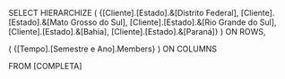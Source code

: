 SELECT HIERARCHIZE
(
	{[Cliente].[Estado].&[Distrito Federal], [Cliente].[Estado].&[Mato Grosso do Sul], [Cliente].[Estado].&[Rio Grande do Sul], 
	[Cliente].[Estado].&[Bahia], [Cliente].[Estado].&[Paraná]}
) ON ROWS,

(
	{[Tempo].[Semestre e Ano].Members}
) ON COLUMNS

FROM [COMPLETA]